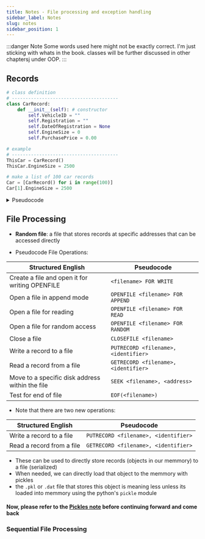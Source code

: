 ```yaml
---
title: Notes - File processing and exception handling
sidebar_label: Notes
slug: notes
sidebar_position: 1
---
```


:::danger Note
Some words used here might not be exactly correct. I'm just sticking with whats in the book. classes will be further discussed in other chaptersj under OOP.
:::

## Records


```python
# class definition
# ---------------------------------------
class CarRecord:
    def __init__(self): # constructor
        self.VehicleID = ""
        self.Registration = ""
        self.DateOfRegistration = None
        self.EngineSize = 0
        self.PurchasePrice = 0.00

# example
# ---------------------------------------
ThisCar = CarRecord()
ThisCar.EngineSize = 2500

# make a list of 100 car records
Car = [CarRecord() for i in range(100)] 
Car[1].EngineSize = 2500
```

<details>
<summary>Pseudocode</summary>

- type definition

```
TYPE CarRecord
    DECLARE VehicleID : STRING // unique identifier and record key
    DECLARE Registration : STRING
    DECLARE DateOfRegistration : DATE
    DECLARE EngineSize : INTEGER
    DECLARE PurchasePrice : CURRENCY
ENDTYPE
```

- to declare a variable of this type CarRecord

```
DECLARE ThisCar : CarRecord
```

</details>

## File Processing

- **Random file**: a file that stores records at specific addresses that can be accessed directly

- Pseudocode File Operations:

| Structured English | Pseudocode |
| - | - |
| Create a file and open it for writing OPENFILE | `<filename> FOR WRITE` |
| Open a file in append mode | `OPENFILE <filename> FOR APPEND` |
| Open a file for reading | `OPENFILE <filename> FOR READ` |
| Open a file for random access | `OPENFILE <filename> FOR RANDOM` |
| Close a file | `CLOSEFILE <filename>` |
| Write a record to a file | `PUTRECORD <filename>, <identifier>` |
| Read a record from a file | `GETRECORD <filename>, <identifier>` |
| Move to a specific disk address within the file | `SEEK <filename>, <address>` |
| Test for end of file | `EOF(<filename>)` |

- Note that there are two new operations:

| Structured English | Pseudocode |
| - | - |
| Write a record to a file | `PUTRECORD <filename>, <identifier>` |
| Read a record from a file | `GETRECORD <filename>, <identifier>` |

- These can be used to directly store records (objects in our memmory) to a file (serialized)
- When needed, we can directly load that object to the memmory with pickles
- the `.pkl` or `.dat` file that stores this object is meaning less unless its loaded into memmory using the python's `pickle` module

#### Now, please refer to the [Pickles note](pickles) before continuing forward and come back

### Sequential File Processing



